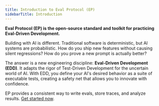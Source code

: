 ```yaml
---
title: Introduction to Eval Protocol (EP)
sidebarTitle: Introduction
---
```


**Eval Protocol (EP) is the open-source standard and toolkit for practicing Eval-Driven Development.**

Building with AI is different. Traditional software is deterministic, but AI systems are probabilistic. How do you ship new features without causing silent regressions? How do you prove a new prompt is actually better?

The answer is a new engineering discipline: **Eval-Driven Development (EDD)**. It adapts the rigor of Test-Driven Development for the uncertain world of AI. With EDD, you define your AI's desired behavior as a suite of executable tests, creating a safety net that allows you to innovate with confidence.

EP provides a consistent way to write evals, store traces, and analyze results. [Get started now](/getting-started).